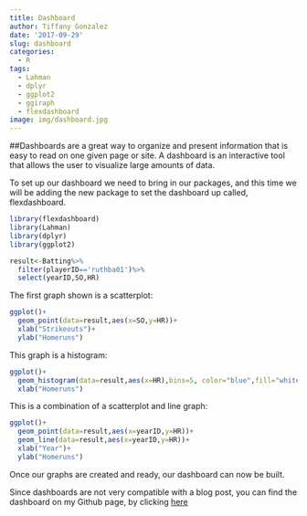 ```yaml
---
title: Dashboard
author: Tiffany Gonzalez
date: '2017-09-29'
slug: dashboard
categories:
  - R
tags:
  - Lahman
  - dplyr
  - ggplot2
  - ggiraph
  - flexdashboard
image: img/dashboard.jpg
---
```


##Dashboards are a great way to organize and present information that is easy to read on one given page or site. A dashboard is an interactive tool that allows the user to visualize large amounts of data.

To set up our dashboard we need to bring in our packages, and this time we will be adding the new package to set the dashboard up called, flexdashboard.

```r
library(flexdashboard)
library(Lahman)
library(dplyr)
library(ggplot2)

result<-Batting%>%
  filter(playerID=='ruthba01')%>%
  select(yearID,SO,HR)
```

The first graph shown is a scatterplot: 

```r
ggplot()+
  geom_point(data=result,aes(x=SO,y=HR))+
  xlab("Strikeouts")+
  ylab("Homeruns")
```

This graph is a histogram:

```r
ggplot()+
  geom_histogram(data=result,aes(x=HR),bins=5, color="blue",fill="white")+
  xlab("Homeruns")
```

This is a combination of a scatterplot and line graph: 

```r
ggplot()+
  geom_point(data=result,aes(x=yearID,y=HR))+
  geom_line(data=result,aes(x=yearID,y=HR))+
  xlab("Year")+
  ylab("Homeruns")
```

Once our graphs are created and ready, our dashboard can now be built. 

Since dashboards are not very compatible with a blog post, you can find the dashboard on my Github page, by clicking [here](https://tgonza75.github.io/dashboard/) 
